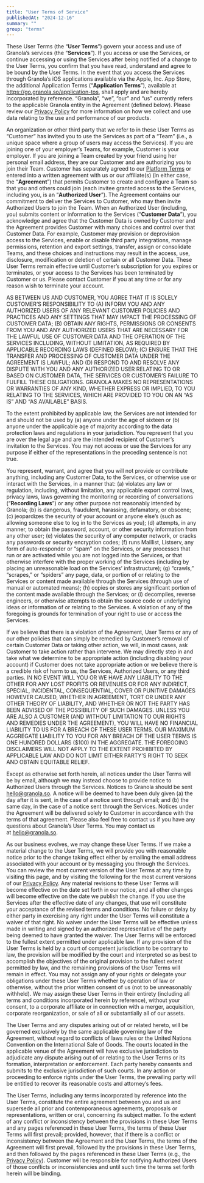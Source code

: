```yaml
---
title: "User Terms of Service"
publishedAt: "2024-12-16"
summary: ""
group: "terms"
---
```


These User Terms (the “**User Terms**”) govern your access and use of Granola’s services (the “**Services**”). If you access or use the Services, or continue accessing or using the Services after being notified of a change to the User Terms, you confirm that you have read, understand and agree to be bound by the User Terms. In the event that you access the Services through Granola’s iOS applications available via the Apple, Inc. App Store, the additional Application Terms (“**Application Terms**”), available at https://go.granola.so/application-tos, shall apply and are hereby incorporated by reference. “Granola”, “we”, “our” and “us” currently refers to the applicable Granola entity in the Agreement (defined below). Please review our [Privacy Policy](https://go.granola.so/privacy) for more information on how we collect and use data relating to the use and performance of our products.

An organization or other third party that we refer to in these User Terms as “Customer” has invited you to use the Services as part of a “Team” (i.e., a unique space where a group of users may access the Services). If you are joining one of your employer’s Teams, for example, Customer is your employer. If you are joining a Team created by your friend using her personal email address, they are our Customer and are authorizing you to join their Team. Customer has separately agreed to our [Platform Terms](https://go.granola.so/platform-tos) or entered into a written agreement with us or our affiliate(s) (in either case, the “**Agreement**”) that permits Customer to create and configure a Team so that you and others could join (each invitee granted access to the Services, including you, is an “**Authorized User**”). The Agreement contains our commitment to deliver the Services to Customer, who may then invite Authorized Users to join the Team. When an Authorized User (including, you) submits content or information to the Services (“**Customer Data**”), you acknowledge and agree that the Customer Data is owned by Customer and the Agreement provides Customer with many choices and control over that Customer Data. For example, Customer may provision or deprovision access to the Services, enable or disable third party integrations, manage permissions, retention and export settings, transfer, assign or consolidate Teams, and these choices and instructions may result in the access, use, disclosure, modification or deletion of certain or all Customer Data. These User Terms remain effective until Customer’s subscription for you expires or terminates, or your access to the Services has been terminated by Customer or us. Please contact Customer if you at any time or for any reason wish to terminate your account.

AS BETWEEN US AND CUSTOMER, YOU AGREE THAT IT IS SOLELY CUSTOMER’S RESPONSIBILITY TO (A) INFORM YOU AND ANY AUTHORIZED USERS OF ANY RELEVANT CUSTOMER POLICIES AND PRACTICES AND ANY SETTINGS THAT MAY IMPACT THE PROCESSING OF CUSTOMER DATA; (B) OBTAIN ANY RIGHTS, PERMISSIONS OR CONSENTS FROM YOU AND ANY AUTHORIZED USERS THAT ARE NECESSARY FOR THE LAWFUL USE OF CUSTOMER DATA AND THE OPERATION OF THE SERVICES INCLUDING, WITHOUT LIMITATION, AS REQUIRED BY APPLICABLE RECORDING LAWS (DEFINED BELOW); (C) ENSURE THAT THE TRANSFER AND PROCESSING OF CUSTOMER DATA UNDER THE AGREEMENT IS LAWFUL; AND (D) RESPOND TO AND RESOLVE ANY DISPUTE WITH YOU AND ANY AUTHORIZED USER RELATING TO OR BASED ON CUSTOMER DATA, THE SERVICES OR CUSTOMER’S FAILURE TO FULFILL THESE OBLIGATIONS. GRANOLA MAKES NO REPRESENTATIONS OR WARRANTIES OF ANY KIND, WHETHER EXPRESS OR IMPLIED, TO YOU RELATING TO THE SERVICES, WHICH ARE PROVIDED TO YOU ON AN “AS IS” AND “AS AVAILABLE” BASIS.

To the extent prohibited by applicable law, the Services are not intended for and should not be used by (a) anyone under the age of sixteen or (b) anyone under the applicable age of majority according to the data protection laws and regulations in your jurisdiction. You represent that you are over the legal age and are the intended recipient of Customer’s invitation to the Services. You may not access or use the Services for any purpose if either of the representations in the preceding sentence is not true.

You represent, warrant, and agree that you will not provide or contribute anything, including any Customer Data, to the Services, or otherwise use or interact with the Services, in a manner that: (a) violates any law or regulation, including, without limitation, any applicable export control laws, privacy laws, laws governing the monitoring or recording of conversations (“**Recording Laws**”) or any other purpose not reasonably intended by Granola; (b) is dangerous, fraudulent, harassing, defamatory, or obscene; (c) jeopardizes the security of your account or anyone else’s (such as allowing someone else to log in to the Services as you); (d) attempts, in any manner, to obtain the password, account, or other security information from any other user; (e) violates the security of any computer network, or cracks any passwords or security encryption codes; (f) runs Maillist, Listserv, any form of auto-responder or “spam” on the Services, or any processes that run or are activated while you are not logged into the Services, or that otherwise interfere with the proper working of the Services (including by placing an unreasonable load on the Services’ infrastructure); (g) “crawls,” “scrapes,” or “spiders” any page, data, or portion of or relating to the Services or content made available through the Services (through use of manual or automated means); (h) copies or stores any significant portion of the content made available through the Services; or (i) decompiles, reverse engineers, or otherwise attempts to obtain the source code or underlying ideas or information of or relating to the Services. A violation of any of the foregoing is grounds for termination of your right to use or access the Services.

If we believe that there is a violation of the Agreement, User Terms or any of our other policies that can simply be remedied by Customer’s removal of certain Customer Data or taking other action, we will, in most cases, ask Customer to take action rather than intervene. We may directly step in and take what we determine to be appropriate action (including disabling your account) if Customer does not take appropriate action or we believe there is a credible risk of harm to us, the Services, Authorized Users, or any third parties. IN NO EVENT WILL YOU OR WE HAVE ANY LIABILITY TO THE OTHER FOR ANY LOST PROFITS OR REVENUES OR FOR ANY INDIRECT, SPECIAL, INCIDENTAL, CONSEQUENTIAL, COVER OR PUNITIVE DAMAGES HOWEVER CAUSED, WHETHER IN AGREEMENT, TORT OR UNDER ANY OTHER THEORY OF LIABILITY, AND WHETHER OR NOT THE PARTY HAS BEEN ADVISED OF THE POSSIBILITY OF SUCH DAMAGES. UNLESS YOU ARE ALSO A CUSTOMER (AND WITHOUT LIMITATION TO OUR RIGHTS AND REMEDIES UNDER THE AGREEMENT), YOU WILL HAVE NO FINANCIAL LIABILITY TO US FOR A BREACH OF THESE USER TERMS. OUR MAXIMUM AGGREGATE LIABILITY TO YOU FOR ANY BREACH OF THE USER TERMS IS ONE HUNDRED DOLLARS ($100) IN THE AGGREGATE. THE FOREGOING DISCLAIMERS WILL NOT APPLY TO THE EXTENT PROHIBITED BY APPLICABLE LAW AND DO NOT LIMIT EITHER PARTY’S RIGHT TO SEEK AND OBTAIN EQUITABLE RELIEF.

Except as otherwise set forth herein, all notices under the User Terms will be by email, although we may instead choose to provide notice to Authorized Users through the Services. Notices to Granola should be sent hello@granola.so. A notice will be deemed to have been duly given (a) the day after it is sent, in the case of a notice sent through email; and (b) the same day, in the case of a notice sent through the Services. Notices under the Agreement will be delivered solely to Customer in accordance with the terms of that agreement. Please also feel free to contact us if you have any questions about Granola’s User Terms. You may contact us at hello@granola.so.

As our business evolves, we may change these User Terms. If we make a material change to the User Terms, we will provide you with reasonable notice prior to the change taking effect either by emailing the email address associated with your account or by messaging you through the Services. You can review the most current version of the User Terms at any time by visiting this page, and by visiting the following for the most current versions of our [Privacy Policy](https://go.granola.so/privacy). Any material revisions to these User Terms will become effective on the date set forth in our notice, and all other changes will become effective on the date we publish the change. If you use the Services after the effective date of any changes, that use will constitute your acceptance of the revised terms and conditions. No failure or delay by either party in exercising any right under the User Terms will constitute a waiver of that right. No waiver under the User Terms will be effective unless made in writing and signed by an authorized representative of the party being deemed to have granted the waiver. The User Terms will be enforced to the fullest extent permitted under applicable law. If any provision of the User Terms is held by a court of competent jurisdiction to be contrary to law, the provision will be modified by the court and interpreted so as best to accomplish the objectives of the original provision to the fullest extent permitted by law, and the remaining provisions of the User Terms will remain in effect. You may not assign any of your rights or delegate your obligations under these User Terms whether by operation of law or otherwise, without the prior written consent of us (not to be unreasonably withheld). We may assign these User Terms in their entirety (including all terms and conditions incorporated herein by reference), without your consent, to a corporate affiliate or in connection with a merger, acquisition, corporate reorganization, or sale of all or substantially all of our assets.

The User Terms and any disputes arising out of or related hereto, will be governed exclusively by the same applicable governing law of the Agreement, without regard to conflicts of laws rules or the United Nations Convention on the International Sale of Goods. The courts located in the applicable venue of the Agreement will have exclusive jurisdiction to adjudicate any dispute arising out of or relating to the User Terms or its formation, interpretation or enforcement. Each party hereby consents and submits to the exclusive jurisdiction of such courts. In any action or proceeding to enforce rights under the User Terms, the prevailing party will be entitled to recover its reasonable costs and attorney’s fees.

The User Terms, including any terms incorporated by reference into the User Terms, constitute the entire agreement between you and us and supersede all prior and contemporaneous agreements, proposals or representations, written or oral, concerning its subject matter. To the extent of any conflict or inconsistency between the provisions in these User Terms and any pages referenced in these User Terms, the terms of these User Terms will first prevail; provided, however, that if there is a conflict or inconsistency between the Agreement and the User Terms, the terms of the Agreement will first prevail, followed by the provisions in these User Terms, and then followed by the pages referenced in these User Terms (e.g., the [Privacy Policy](https://go.granola.so/privacy)). Customer will be responsible for notifying Authorized Users of those conflicts or inconsistencies and until such time the terms set forth herein will be binding.
